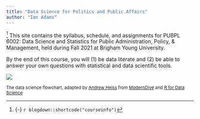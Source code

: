 ```yaml
---
title: "Data Science for Politics and Public Affairs"
author: "Ian Adams"
---
```


^[{-} `r blogdown::shortcode("courseinfo")`] <span class="newthought">This site contains</span> the syllabus, schedule, and assignments for PUBPL 6002: Data Science and Statistics for Public Administration, Policy, & Management, held during Fall 2021 at Brigham Young University.

By the end of this course, you will (1) be data literate and (2) be able to answer your own questions with statistical and data scientific tools.


[![](/images/ds-flowchart.png)](/images/ds-flowchart.png)

<small>The data science flowchart, adapted by [Andrew Heiss](https://www.andrewheiss.com/) from [ModernDive](https://moderndive.com/) and [R for Data Science](http://r4ds.had.co.nz/)</small>
